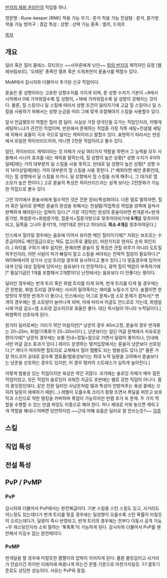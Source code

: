 [[반지의 제왕 온라인]]의 직업중 하나.

영문명 : Rune-keeper (RNK)
착용 가능 무기 : 룬석
착용 가능 전설탬 : 룬석, 룬가방
착용 가능 방어구 : 경갑
특성 : 
성향 : 
선택 가능 종족 : 엘프, 드워프

[[목차]]

== 개요 ==

딜러 혹은 힐러 클레스. 모티프는 ~~사우론에게 낚인~~ [[힘의 반지]]의 제작자인 요정 [켈레브림보르]. '오래된' 종족인 엘프 혹은 드워프만이 룬술사를 택할수 있다.

MoM에서 감시자와 더불어서 추가된 신규 직업이다.

룬술은 룬 성향이라는 고유한 성향수치를 가지게 되며, 룬 성향 수치가 기본이 +9에서 시작해서 0에 가까워질수록 힐 성향이, +18에 가까워질수록 딜 성향이 강해지는 것이다. 물론, 힐 스킬이나 딜 스킬에 따라서 성향 조건이 달라지기에 고급 힐 스킬이나 딜 스킬을 사용하기 위해서는 성향 눈금을 미리 그에 맞게 조절해야지 스킬을 사용할수 있다.

앞서 언급했듯이 역할은 힐러 겸 딜러. 사실상 가장 양극단을 오가는 직업인지라, 어떻게 세팅하느냐가 관건인 직업이며, 반온에서 존재하는 직업중 가장 직특 세팅+전설탬 세팅에 의해서 효율이 극과 극으로 달리는 캐릭이라고 말할수 있다. 표현하기 따라서는 반온에서 유일한 하이브리드이자, 아니면 2전문 직업이라고 볼수 있다. 

일단, 하이브리드 캐릭터라는 것 자체가 사실 여러가지 역할을 하면서 그 능력을 모두 사용해서 시너지 효과를 내는 캐릭을 말하는데, 힐 성향이 높은 상황[* 성향 수치가 4이하일때]에는 거의 대부분의 딜 스킬을 사용 못하고, 반대로 딜 성향이 높은 상황[* 성향 수치 14이상일때]에는 거의 대부분의 힐 스킬을 사용 못한다. [* 예외라면 예언 종류인데, 이는 힐 성향에서 딜 스킬을 쓰거나, 딜 성향에서 힐 스킬을 쓰게 해주나, 그 대가로 엠 소모가 높은 편이다.] 고로 룬술의 특성은 하이브리드라는 성격 보다는 2전문화가 가능한 직업으로 볼수 있다.

그런 의미에서 룬술사에게 필수적인 것은 전문 장비/특성화이다. 다른 말로 말하자면, 힐러 혹은 딜러로 완벽한 룬술의 완성을 위해서는 전설탬/직업특성 작업을 양쪽에 걸쳐서 완벽하게 해야된다는 압박이 있다.[* 가장 극단적인 완성의 룬술이라면 번개룬석+번개룬가방, 화염룬석+화염룬가방, 힐룬석+힐룬가방으로 맞추어야되기에 '''6개'''를 맞추어야되고, 딜쪽을 그나마 룬석1개, 가방1개로 한다고 하더라도 '''최소 4개'''를 맞추어야된다.]

인스에서 힐러일 경우에는 음유에 이어서 유이한 메인 힐러이기에[* 지휘는 보조로는 수준급이여도 메인힐급으로는 택도 없고(주로 쿨탐상), 마찬가지로 현자도 순위 외인지라..] 파티를 구하기 매우 쉽지만, 문제라면 룬술의 힐 특징은 큰힐 위주가 아니라 도트힐 위주인지라, 어떤 사람이 피가 빠질지 알고 스킬을 써야되는 전략적 힐링이 필요하다.[* WOW에서의 성기사 신성 트리일 경우와 유사하다고 볼수 있다.] 다 맞출경우에 있어서 대개 단일 대상 힐링에 있어서는 음유보다 더 안정적이나, 광역 힐이 택없이 부족하기에[* 필살기급인 1개를 포함해서 2개뿐이다] 난전에서는 음유보다 더 안좋다는 평이다.

딜러인 경우에는 번개 트리 혹은 화염 트리를 타게 되며, 번개 트리를 타게 될 경우에는 큰 한방을, 화염 트리일 경우에는 서서히 말려죽이는 재미를 누릴수가 있다. 솔플이면 한방맛이 뚜렷한 번개가 더 좋으나, 인스에서는 어그로 문제+엠 소모 문제가 겹쳐서[* 번개의 경우에는 엠 소모량이 늘어나게 되며, 이에 따라서 어글도 안드로로 가는데, 화염일시에 어글 감소+엠 소모량 감소이므로 효율은 좋다. 대신 즉시딜이 아니라 누적딜이다.] 화염쪽이 선호되게 된다.

원거리 딜러로써는 거리가 약간 아쉽지만[* 냥꾼의 경우 40m고정, 룬술의 경우 번개류는 20~25m, 화염/기록류가 25~30m이다.], 냥꾼보다는 일단 어글 문제에서 자유로운 편이기에[* 냥꾼의 경우에는 보통 인내>정밀>힘으로 가면서 딜량이 좋아지나, 인내에서만 어글 감소 효과가 있다.] 레이드 운영하는 탱커입장에서는 룬술이 냥꾼보다 선호된다.[* 게다가 여차하면 힐트리로 교체해서 힐러 땜빵도 되는 범용성도 있다.][* 물론 가장 하드코어 공대로 갈수록 엠효율/범용성보다는 최대 누적 딜량을 고려해서 룬술보다는 냥꾼을 선호하는 경우도 있지만, 이 경우 탱커의 스트레스가 심하게 높아진다.]

이렇게 범용성 있는 직업이지만 육성은 약간 귀찮다. 과거에는 솔로잉 자체가 매우 힘든 직업이었고, 모든 직업의 솔로잉이 쉬워진 지금도 초반에는 별로 강한 직업이 아니다. 몸이 종잇장인데다, 같은 전문 딜러인 사냥꾼처럼 템과 특성이 안받쳐주는 육성 중에는 오히려 딜링이 애매하기 때문(...) 레벨이 오를수록 크리가 펑펑 뜨면서 폭딜을 퍼붓고 보호막과 스턴으로 약한 탱킹을 커버하며 폭업이 가능하지만 만렙 후가 또 문제. 두 가지 역할을 수행할 수 있는 만큼 파밍도 이중으로 해야 한다. 하나 제대로 키워 놓으면 캐릭 2개 역할을 해내니 어쩌면 당연하지만.~~근데 어째 요즘은 딜러로 잘 안쓰는듯?~~
[[각주]]

== 스킬 ==
== 직업 특성 ==
== 전설 특성 ==
== PvP / PvMP ==
=== PvP ===
감시자와 더불어서 PvP에서는 완전체급이다. 기본 스킬중 스턴 스킬도 있고, 사거리도 어느정도 있는데다가 번개 트리를 맞출 경우에는 딜성향이 오를수록 스턴 확률이 미칠듯이 오르는데다가, 딜량이 즉시 반영되고, 번개 트리의 경우에는 전부다 이동시 공격 가능+무 캐스팅인지라 소위 말하는 '톡톡톡'이 가능하게 된다. 감시자와 더불어서 PvP를 웬만해서 이길수 없는 완전체이다.
=== PvMP ===
번개딜을 할 경우에 미칠듯한 짤짤이의 압박이 이어지게 된다. 물론 물장갑이고 사거리가 안습이긴 하지만 이래저래 짜증나게 하는건 몬플 기준으로 마찬가지일듯. 1:1 결투기준로도 상당한 성능이다. 사유는 PvP와 동일.
